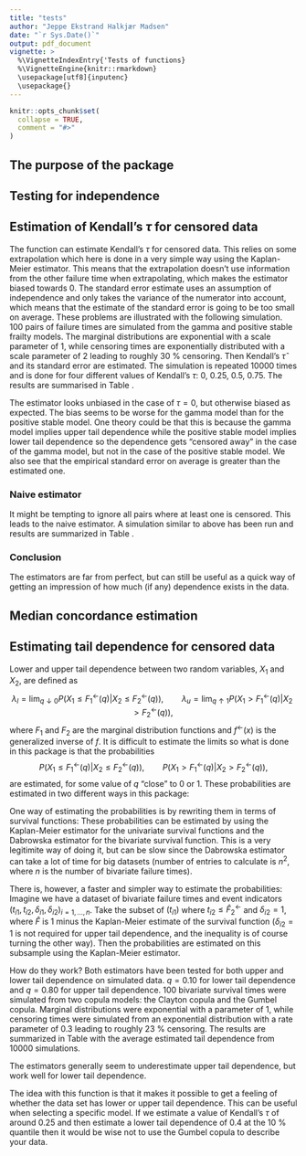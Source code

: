 ```yaml
---
title: "tests"
author: "Jeppe Ekstrand Halkjær Madsen"
date: "`r Sys.Date()`"
output: pdf_document
vignette: >
  %\VignetteIndexEntry{'Tests of functions}
  %\VignetteEngine{knitr::rmarkdown}
  \usepackage[utf8]{inputenc}
  \usepackage{}
---
```


```r
knitr::opts_chunk$set(
  collapse = TRUE,
  comment = "#>"
)
```

## The purpose of the package

## Testing for independence


## Estimation of Kendall's $\tau$ for censored data
The function \texttt{tauCens} can estimate Kendall's $\tau$ for censored data. This relies on some extrapolation which here is done in a very simple way using the Kaplan-Meier estimator. This means that the extrapolation doesn't use information from the other failure time when extrapolating, which makes the estimator biased towards 0. The standard error estimate uses an assumption of independence and only takes the variance of the numerator into account, which means that the estimate of the standard error is going to be too small on average. These problems are illustrated with the following simulation. 100 pairs of failure times are simulated from the gamma and positive stable frailty models. The marginal distributions are exponential with a scale parameter of 1, while censoring times are exponentially distributed with a scale parameter of 2 leading to roughly 30 \% censoring. Then Kendall's $\hat{\tau}$ and its standard error are estimated. The simulation is repeated 10000 times and is done for four different values of Kendall's $\tau$: 0, 0.25, 0.5, 0.75. The results are summarised in Table \ref{tau}.

\begin{table}[ht]
\centering
\begin{tabular}{lcccc}
  \hline
$\tau$ & 0 & 0.25 & 0.5 & 0.75\\ 
  \hline
Gamma & 0.01 & 0.14 & 0.32 & 0.53 \\ 
  Gamma theoretical SE & 0.03 & 0.03 & 0.04 & 0.05 \\ 
  Gamma empirical SE & 0.06 & 0.07 & 0.07 & 0.08 \\ \hline
  Positive stable & 0.01 & 0.20 & 0.41 & 0.72 \\ 
  Positive stable theoretical SE & 0.03 & 0.04 & 0.04 & 0.04 \\ 
  Positive stable empirical SE & 0.05 & 0.07 & 0.07 & 0.04 \\ 
   \hline
\end{tabular}
\caption{Average (non-parametric) estimated Kendall's $\tau$ in different settings.}
\label{tau}
\end{table}

The estimator looks unbiased in the case of $\tau=0$, but otherwise biased as expected. The bias seems to be worse for the gamma model than for the positive stable model. One theory could be that this is because the gamma model implies upper tail dependence while the positive stable model implies lower tail dependence so the dependence gets "censored away" in the case of the gamma model, but not in the case of the positive stable model. We also see that the empirical standard error on average is greater than the estimated one.

### Naive estimator
It might be tempting to ignore all pairs where at least one is censored. This leads to the naive estimator. A simulation similar to above has been run and results are summarized in Table \ref{tau2}.
\begin{table}[ht]
\centering
\begin{tabular}{lcccc}
  \hline
$\tau$ & 0 & 0.25 & 0.5 & 0.75\\ 
  \hline
Gamma & -0.00 & 0.08 & 0.15 & 0.22 \\ 
  Gamma theoretical SE & 0.10 & 0.12 & 0.13 & 0.17 \\ 
  Gamma empirical SE & 0.10 & 0.12 & 0.13 & 0.16 \\ \hline
  Positive stable & -0.00 & 0.25 & 0.47 & 0.69 \\ 
  Positive stable theoretical SE & 0.10 & 0.08 & 0.09 & 0.09 \\ 
  Positive stable empirical SE & 0.10 & 0.08 & 0.07 & 0.05 \\ 
   \hline
\end{tabular}
\caption{Average (naively) estimated Kendall's $\tau$ in different settings.}
\label{tau2}
\end{table}


### Conclusion
The estimators are far from perfect, but can still be useful as a quick way of getting an impression of how much (if any) dependence exists in the data. 

## Median concordance estimation

## Estimating tail dependence for censored data
Lower and upper tail dependence between two random variables, $X_1$ and $X_2$, are defined as
$$
\lambda_l = \lim_{q\downarrow 0}P(X_1\leq F_1^{\leftarrow}(q) | X_2\leq F_2^{\leftarrow}(q)),\qquad \lambda_u = \lim_{q\uparrow 1}P(X_1>F_1^{\leftarrow}(q) | X_2>F_2^{\leftarrow}(q)),
$$
where $F_1$ and $F_2$ are the marginal distribution functions and $f^{\leftarrow}(x)$ is the generalized inverse of $f$. It is difficult to estimate the limits so what is done in this package is that the probabilities
$$
P(X_1\leq F_1^{\leftarrow}(q) | X_2\leq F_2^{\leftarrow}(q)),\qquad P(X_1> F_1^{\leftarrow}(q) | X_2> F_2^{\leftarrow}(q)),
$$
are estimated, for some value of $q$ "close" to 0 or 1. These probabilities are estimated in two different ways in this package:  

One way of estimating the probabilities is by rewriting them in terms of survival functions:
\begin{align*}
\lambda_l &= \frac{1-P(X_1>F_1^{\leftarrow}(q)) - P(X_2>F_2^{\leftarrow}(q)) + P(X_1>F_1^{\leftarrow}(q), P(X_2>F_2^{\leftarrow}(q)))}{q}, \\
\lambda_u &= \frac{P(X_1>F_1^{\leftarrow}(q), P(X_2>F_2^{\leftarrow}(q)))}{1-q}.
\end{align*}
These probabilities can be estimated by using the Kaplan-Meier estimator for the univariate survival functions and the Dabrowska estimator for the bivariate survival function. This is a very legitimite way of doing it, but can be slow since the Dabrowska estimator can take a lot of time for big datasets (number of entries to calculate is $n^2$, where $n$ is the number of bivariate failure times).

There is, however, a faster and simpler way to estimate the probabilities: Imagine we have a dataset of bivariate failure times and event indicators $(t_{i1}, t_{i2}, \delta_{i1}, \delta_{i2})_{i=1,...,n}$. Take the subset of $(t_{i1})$ where $t_{i2}\leq \hat{F}_2^{\leftarrow}$ and $\delta_{i2} = 1$, where $\hat{F}$ is 1 minus the Kaplan-Meier estimate of the survival function ($\delta_{i2} = 1$ is not required for upper tail dependence, and the inequality is of course turning the other way). Then the probabilities are estimated on this subsample using the Kaplan-Meier estimator. 

How do they work? Both estimators have been tested for both upper and lower tail dependence on simulated data. $q = 0.10$ for lower tail dependence and $q=0.80$ for upper tail dependence. 100 bivariate survival times were simulated from two copula models: the Clayton copula and the Gumbel copula. Marginal distributions were exponential with a parameter of 1, while censoring times were simulated from an exponential distribution with a rate parameter of $0.3$ leading to roughly 23 \% censoring. The results are summarized in Table \ref{tail} with the average estimated tail dependence from 10000 simulations. 

\begin{table}[ht]
\centering
\begin{tabular}{llrrrr}
  \hline
Copula (tail) & Method & $\tau = 0$ & $\tau = 0.25$ & $\tau = 0.5$ & $\tau = 0.75$ \\ \hline
Clayton (lower) & True value & 0.100 & 0.419 & 0.709 & 0.891 \\ 
& Dabrowska & 0.103 & 0.421 & 0.708 & 0.890 \\ 
 & Fast & 0.147 & 0.424 & 0.714 & 0.894 \\ \hline
Gumbel (lower) &  True value & 0.100 & 0.203 & 0.385 & 0.647 \\
 & Dabrowska & 0.104 & 0.213 & 0.391 & 0.651 \\ 
  & Fast & 0.145 & 0.232 & 0.387 & 0.645 \\ \hline
  Clayton (upper) & True value & 0.200 & 0.294 & 0.430 & 0.648 \\
  & Dabrowska & 0.185 & 0.273 & 0.398 & 0.607 \\
  & Fast & 0.147 & 0.221 & 0.334 & 0.535 \\ \hline
  Gumbel (upper) & True value & 0.200 & 0.435 & 0.647 & 0.835 \\
  & Dabrowska & 0.184 & 0.411 & 0.615 & 0.790 \\
  & Fast & 0.150 & 0.346 & 0.549 & 0.728 \\ \hline
\end{tabular}
\caption{Average estimated tail dependence from a few different scenarios.}
\label{tail}
\end{table}

The estimators generally seem to underestimate upper tail dependence, but work well for lower tail dependence.  

The idea with this function is that it makes it possible to get a feeling of whether the data set has lower or upper tail dependence. This can be useful when selecting a specific model. If we estimate a value of Kendall's $\tau$ of around 0.25 and then estimate a lower tail dependence of 0.4 at the 10 \% quantile then it would be wise not to use the Gumbel copula to describe your data. 


